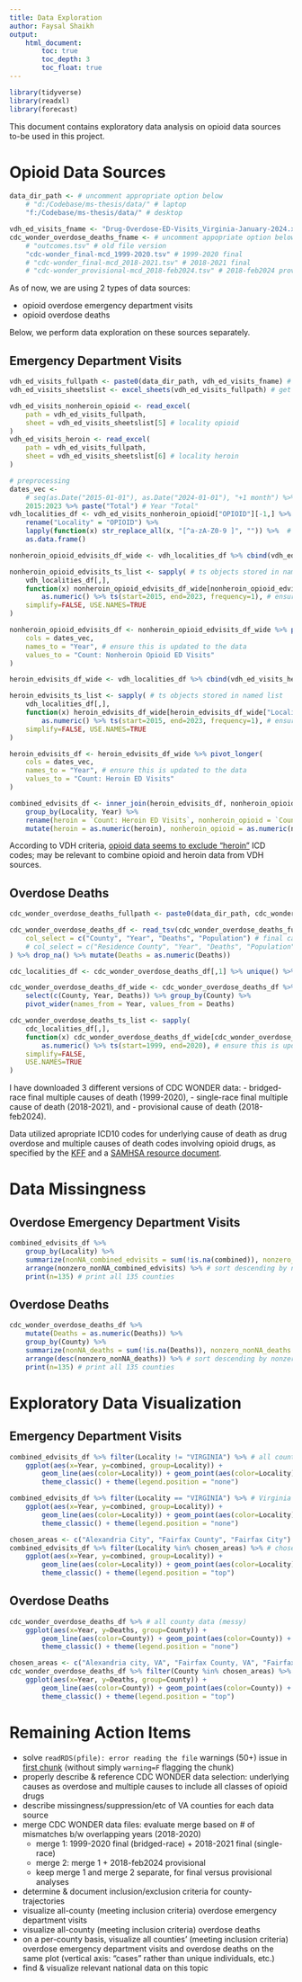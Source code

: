 ```yaml
---
title: Data Exploration
author: Faysal Shaikh
output: 
    html_document:
        toc: true
        toc_depth: 3
        toc_float: true
---
```


```r
library(tidyverse)
library(readxl)
library(forecast)
```

This document contains exploratory data analysis on opioid data sources to-be used in this project.

# Opioid Data Sources

```r
data_dir_path <- # uncomment appropriate option below
    # "d:/Codebase/ms-thesis/data/" # laptop
    "f:/Codebase/ms-thesis/data/" # desktop

vdh_ed_visits_fname <- "Drug-Overdose-ED-Visits_Virginia-January-2024.xlsx"
cdc_wonder_overdose_deaths_fname <- # uncomment appopriate option below
    # "outcomes.tsv" # old file version
    "cdc-wonder_final-mcd_1999-2020.tsv" # 1999-2020 final
    # "cdc-wonder_final-mcd_2018-2021.tsv" # 2018-2021 final
    # "cdc-wonder_provisional-mcd_2018-feb2024.tsv" # 2018-feb2024 provisional
```

As of now, we are using 2 types of data sources: 

 - opioid overdose emergency department visits
 - opioid overdose deaths

Below, we perform data exploration on these sources separately.

## Emergency Department Visits

```r
vdh_ed_visits_fullpath <- paste0(data_dir_path, vdh_ed_visits_fname) # precombine fname parts
vdh_ed_visits_sheetslist <- excel_sheets(vdh_ed_visits_fullpath) # get list of worksheet "tabs" for MS Excel workbook file

vdh_ed_visits_nonheroin_opioid <- read_excel(
    path = vdh_ed_visits_fullpath,
    sheet = vdh_ed_visits_sheetslist[5] # locality opioid
)
vdh_ed_visits_heroin <- read_excel(
    path = vdh_ed_visits_fullpath,
    sheet = vdh_ed_visits_sheetslist[6] # locality heroin
)

# preprocessing
dates_vec <- 
    # seq(as.Date("2015-01-01"), as.Date("2024-01-01"), "+1 month") %>% format("%B %Y") # Month Year
    2015:2023 %>% paste("Total") # Year "Total"
vdh_localities_df <- vdh_ed_visits_nonheroin_opioid["OPIOID"][-1,] %>% 
    rename("Locality" = "OPIOID") %>% 
    lapply(function(x) str_replace_all(x, "[^a-zA-Z0-9 ]", "")) %>%  # remove special characters (i.e., double-dagger)
    as.data.frame()

nonheroin_opioid_edvisits_df_wide <- vdh_localities_df %>% cbind(vdh_ed_visits_nonheroin_opioid[dates_vec][-1,])

nonheroin_opioid_edvisits_ts_list <- sapply( # ts objects stored in named list
    vdh_localities_df[,], 
    function(x) nonheroin_opioid_edvisits_df_wide[nonheroin_opioid_edvisits_df_wide["Locality"]==x][2:110] %>%
        as.numeric() %>% ts(start=2015, end=2023, frequency=1), # ensure this is updated to the data
    simplify=FALSE, USE.NAMES=TRUE
)

nonheroin_opioid_edvisits_df <- nonheroin_opioid_edvisits_df_wide %>% pivot_longer(
    cols = dates_vec,
    names_to = "Year", # ensure this is updated to the data
    values_to = "Count: Nonheroin Opioid ED Visits"
)

heroin_edvisits_df_wide <- vdh_localities_df %>% cbind(vdh_ed_visits_heroin[dates_vec][-1,])

heroin_edvisits_ts_list <- sapply( # ts objects stored in named list
    vdh_localities_df[,], 
    function(x) heroin_edvisits_df_wide[heroin_edvisits_df_wide["Locality"]==x][2:110] %>%
        as.numeric() %>% ts(start=2015, end=2023, frequency=1), # ensure this is updated to the data
    simplify=FALSE, USE.NAMES=TRUE
)

heroin_edvisits_df <- heroin_edvisits_df_wide %>% pivot_longer(
    cols = dates_vec,
    names_to = "Year", # ensure this is updated to the data
    values_to = "Count: Heroin ED Visits"
)

combined_edvisits_df <- inner_join(heroin_edvisits_df, nonheroin_opioid_edvisits_df) %>% 
    group_by(Locality, Year) %>%
    rename(heroin = `Count: Heroin ED Visits`, nonheroin_opioid = `Count: Nonheroin Opioid ED Visits`) %>% 
    mutate(heroin = as.numeric(heroin), nonheroin_opioid = as.numeric(nonheroin_opioid), combined = sum(c(heroin, nonheroin_opioid)))
```

According to VDH criteria, [opioid data seems to exclude "heroin"](https://www.vdh.virginia.gov/surveillance-and-investigation/syndromic-surveillance/drug-overdose-case-definition/#:~:text=medication%20or%20drug%2C-,heroin,-%2C%20dope%2C%20speed%20ball) ICD codes; may be relevant to combine opioid and heroin data from VDH sources.

## Overdose Deaths

```r
cdc_wonder_overdose_deaths_fullpath <- paste0(data_dir_path, cdc_wonder_overdose_deaths_fname)

cdc_wonder_overdose_deaths_df <- read_tsv(cdc_wonder_overdose_deaths_fullpath, # already in long format
    col_select = c("County", "Year", "Deaths", "Population") # final cause of death version
    # col_select = c("Residence County", "Year", "Deaths", "Population") # provisional cause of death version
) %>% drop_na() %>% mutate(Deaths = as.numeric(Deaths))

cdc_localities_df <- cdc_wonder_overdose_deaths_df[,1] %>% unique() %>% as.data.frame()

cdc_wonder_overdose_deaths_df_wide <- cdc_wonder_overdose_deaths_df %>% 
    select(c(County, Year, Deaths)) %>% group_by(County) %>% 
    pivot_wider(names_from = Year, values_from = Deaths)

cdc_wonder_overdose_deaths_ts_list <- sapply(
    cdc_localities_df[,], 
    function(x) cdc_wonder_overdose_deaths_df_wide[cdc_wonder_overdose_deaths_df_wide["County"]==x,] %>% 
        as.numeric() %>% ts(start=1999, end=2020), # ensure this is updated to the data
    simplify=FALSE,
    USE.NAMES=TRUE
)
```

I have downloaded 3 different versions of CDC WONDER data: 
 - bridged-race final multiple causes of death (1999-2020), 
 - single-race final multiple cause of death (2018-2021), and
 - provisional cause of death (2018-feb2024).

Data utilized apropriate ICD10 codes for underlying cause of death as drug overdose and multiple causes of death codes involving opioid drugs, as specified by the [KFF](https://www.kff.org/other/state-indicator/opioid-overdose-death-rates/?currentTimeframe=0&sortModel=%7B%22colId%22:%22Location%22,%22sort%22:%22asc%22%7D) and a [SAMHSA resource document](https://mnprc.org/wp-content/uploads/2019/01/using-icd-10-codes-to-assess-opioid-related-overdose-deaths.pdf).

# Data Missingness

## Overdose Emergency Department Visits
```r
combined_edvisits_df %>%
    group_by(Locality) %>%
    summarize(nonNA_combined_edvisits = sum(!is.na(combined)), nonzero_nonNA_combined_edvisits = sum(!is.na(combined) & (combined != 0))) %>%
    arrange(nonzero_nonNA_combined_edvisits) %>% # sort descending by nonzero%nonNA values
    print(n=135) # print all 135 counties
```

## Overdose Deaths
```r
cdc_wonder_overdose_deaths_df %>% 
    mutate(Deaths = as.numeric(Deaths)) %>% 
    group_by(County) %>% 
    summarize(nonNA_deaths = sum(!is.na(Deaths)), nonzero_nonNA_deaths = sum(!is.na(Deaths) & (Deaths != 0))) %>% 
    arrange(desc(nonzero_nonNA_deaths)) %>% # sort descending by nonzero&nonNA values
    print(n=135) # print all 135 counties
```

# Exploratory Data Visualization

## Emergency Department Visits

```r
combined_edvisits_df %>% filter(Locality != "VIRGINIA") %>% # all county data (messy)
    ggplot(aes(x=Year, y=combined, group=Locality)) + 
        geom_line(aes(color=Locality)) + geom_point(aes(color=Locality)) + 
        theme_classic() + theme(legend.position = "none")

combined_edvisits_df %>% filter(Locality == "VIRGINIA") %>% # Virginia state overall
    ggplot(aes(x=Year, y=combined, group=Locality)) + 
        geom_line(aes(color=Locality)) + geom_point(aes(color=Locality)) + 
        theme_classic() + theme(legend.position = "none")

chosen_areas <- c("Alexandria City", "Fairfax County", "Fairfax City")
combined_edvisits_df %>% filter(Locality %in% chosen_areas) %>% # chosen areas
    ggplot(aes(x=Year, y=combined, group=Locality)) + 
        geom_line(aes(color=Locality)) + geom_point(aes(color=Locality)) + 
        theme_classic() + theme(legend.position = "top")
```

## Overdose Deaths

```r
cdc_wonder_overdose_deaths_df %>% # all county data (messy)
    ggplot(aes(x=Year, y=Deaths, group=County)) + 
        geom_line(aes(color=County)) + geom_point(aes(color=County)) + 
        theme_classic() + theme(legend.position = "none")

chosen_areas <- c("Alexandria city, VA", "Fairfax County, VA", "Fairfax city, VA") # "County" uppercase and "city" lowercase
cdc_wonder_overdose_deaths_df %>% filter(County %in% chosen_areas) %>% # chosen areas
    ggplot(aes(x=Year, y=Deaths, group=County)) + 
        geom_line(aes(color=County)) + geom_point(aes(color=County)) + 
        theme_classic() + theme(legend.position = "top")
```


# Remaining Action Items
 - solve `readRDS(pfile): error reading the file` warnings (50+) issue in [first chunk](#load_relevant_packages) (without simply `warning=F` flagging the chunk)
 - properly describe & reference CDC WONDER data selection: underlying causes as overdose and multiple causes to include all classes of opioid drugs
 - describe missingness/suppression/etc of VA counties for each data source
 - merge CDC WONDER data files: evaluate merge based on # of mismatches b/w overlapping years (2018-2020)
    - merge 1: 1999-2020 final (bridged-race) + 2018-2021 final (single-race)
    - merge 2: merge 1 + 2018-feb2024 provisional
    - keep merge 1 and merge 2 separate, for final versus provisional analyses
 - determine & document inclusion/exclusion criteria for county-trajectories
 - visualize all-county (meeting inclusion criteria) overdose emergency department visits
 - visualize all-county (meeting inclusion criteria) overdose deaths
 - on a per-county basis, visualize all counties' (meeting inclusion criteria) overdose emergency department visits and overdose deaths on the same plot (vertical axis: "cases" rather than unique individuals, etc.)
 - find & visualize relevant national data on this topic